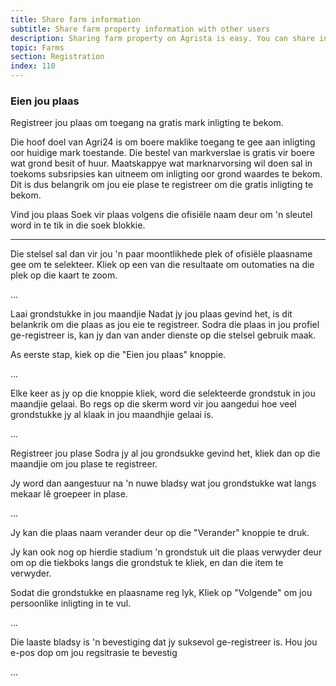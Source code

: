 ```yaml
---
title: Share farm information
subtitle: Share farm property information with other users
description: Sharing farm property on Agrista is easy. You can share information of a farm property using social media or simply sending an email with a link.
topic: Farms
section: Registration
index: 110
---
```


### Eien jou plaas

Registreer jou plaas om toegang na gratis mark inligting te bekom.

Die hoof doel van Agri24 is om boere maklike toegang te gee aan inligting oor huidige mark toestande. Die bestel van markverslae is gratis vir boere wat grond besit of huur. Maatskappye wat marknarvorsing wil doen sal in toekoms subsripsies kan uitneem om inligting oor grond waardes te bekom. Dit is dus belangrik om jou eie plase te registreer om die gratis inligting te bekom.

Vind jou plaas
Soek vir plaas volgens die ofisiële naam deur om 'n sleutel word in te tik in die soek blokkie.

---

Die stelsel sal dan vir jou 'n paar moontlikhede plek of ofisiële plaasname gee om te selekteer. Kliek op een van die resultaate om outomaties na die plek op die kaart te zoom.

...

Laai grondstukke in jou maandjie
Nadat jy jou plaas gevind het, is dit belankrik om die plaas as jou eie te registreer. Sodra die plaas in jou profiel ge-registreer is, kan jy dan van ander dienste op die stelsel gebruik maak.

As eerste stap, kiek op die "Eien jou plaas" knoppie.

...

Elke keer as jy op die knoppie kliek, word die selekteerde grondstuk in jou maandjie gelaai. Bo regs op die skerm word vir jou aangedui hoe veel grondstukke jy al klaak in jou maandhjie gelaai is.

...

Registreer jou plase
Sodra jy al jou grondsukke gevind het, kliek dan op die maandjie om jou plase te registreer.

Jy word dan aangestuur na 'n nuwe bladsy wat jou grondstukke wat langs mekaar lê groepeer in plase.

...

Jy kan die plaas naam verander deur op die "Verander" knoppie te druk.

Jy kan ook nog op hierdie stadium 'n grondstuk uit die plaas verwyder deur om op die tiekboks langs die grondstuk te kliek, en dan die item te verwyder.

Sodat die grondstukke en plaasname reg lyk, Kliek op "Volgende" om jou persoonlike inligting in te vul.

...

Die laaste bladsy is 'n bevestiging dat jy suksevol ge-registreer is. Hou jou e-pos dop om jou regsitrasie te bevestig

...